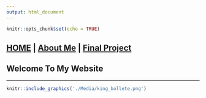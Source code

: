 ```yaml
---
output: html_document
---
```


```r
knitr::opts_chunk$set(echo = TRUE)
```


## [HOME](https://hgharmer.github.io/index.html) | [About Me](https://hgharmer.github.io/about-me/index.html) | [Final Project](https://hgharmer.github.io/final_project/index.html)

<style>
div.gray { background-color:#008080; border-radius: 5px; padding: 20px;}
</style>
<div class = "gray">
# Welcome To My Website
___




```r
knitr::include_graphics('./Media/king_bollete.png')
```

</div>